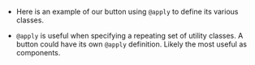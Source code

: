 - Here is an example of our button using `@apply` to define its various classes.

- `@apply` is useful when specifying a repeating set of utility classes. A button could have its own `@apply` definition. Likely the most useful as components.
